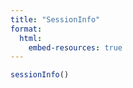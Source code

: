 ```yaml
---
title: "SessionInfo"
format: 
  html:
    embed-resources: true
---
```


::: callout-note
```r
sessionInfo()
```
:::
